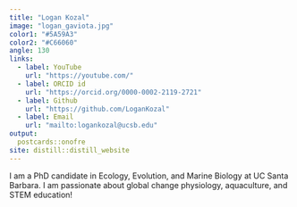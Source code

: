 ```yaml
---
title: "Logan Kozal"
image: "logan_gaviota.jpg"
color1: "#5A59A3"
color2: "#C66060"
angle: 130
links:
  - label: YouTube
    url: "https://youtube.com/"
  - label: ORCID id
    url: "https://orcid.org/0000-0002-2119-2721"
  - label: Github
    url: "https://github.com/LoganKozal"
  - label: Email
    url: "mailto:logankozal@ucsb.edu"
output:
  postcards::onofre
site: distill::distill_website
---
```

 
I am a PhD candidate in Ecology, Evolution, and Marine Biology at UC Santa Barbara. I am passionate about global change physiology, aquaculture, and STEM education!
